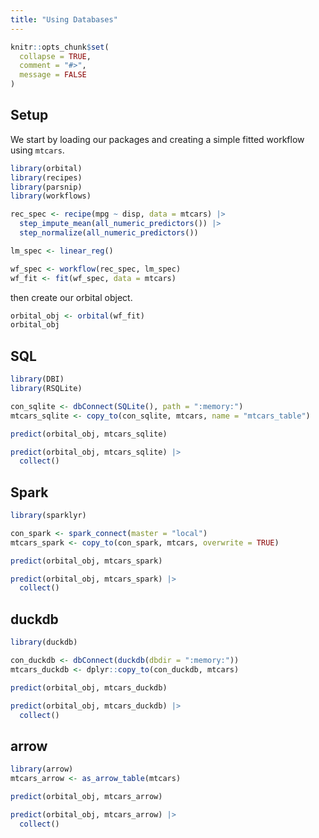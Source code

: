 ```yaml
---
title: "Using Databases"
---
```


```r
knitr::opts_chunk$set(
  collapse = TRUE,
  comment = "#>",
  message = FALSE
)
```

## Setup

We start by loading our packages and creating a simple fitted workflow using `mtcars`.

```r
library(orbital)
library(recipes)
library(parsnip)
library(workflows)
```

```r
rec_spec <- recipe(mpg ~ disp, data = mtcars) |>
  step_impute_mean(all_numeric_predictors()) |>
  step_normalize(all_numeric_predictors())

lm_spec <- linear_reg()

wf_spec <- workflow(rec_spec, lm_spec)
wf_fit <- fit(wf_spec, data = mtcars)
```

then create our orbital object.

```r
orbital_obj <- orbital(wf_fit)
orbital_obj
```

## SQL

```r
library(DBI)
library(RSQLite)

con_sqlite <- dbConnect(SQLite(), path = ":memory:")
mtcars_sqlite <- copy_to(con_sqlite, mtcars, name = "mtcars_table")

predict(orbital_obj, mtcars_sqlite)
```

```r
predict(orbital_obj, mtcars_sqlite) |>
  collect()
```

## Spark

```r
library(sparklyr)

con_spark <- spark_connect(master = "local")
mtcars_spark <- copy_to(con_spark, mtcars, overwrite = TRUE)

predict(orbital_obj, mtcars_spark)
```

```r
predict(orbital_obj, mtcars_spark) |>
  collect()
```

## duckdb

```r
library(duckdb)

con_duckdb <- dbConnect(duckdb(dbdir = ":memory:"))
mtcars_duckdb <- dplyr::copy_to(con_duckdb, mtcars)

predict(orbital_obj, mtcars_duckdb)
```

```r
predict(orbital_obj, mtcars_duckdb) |>
  collect()
```

## arrow

```r
library(arrow)
mtcars_arrow <- as_arrow_table(mtcars)

predict(orbital_obj, mtcars_arrow)
```

```r
predict(orbital_obj, mtcars_arrow) |>
  collect()
```
